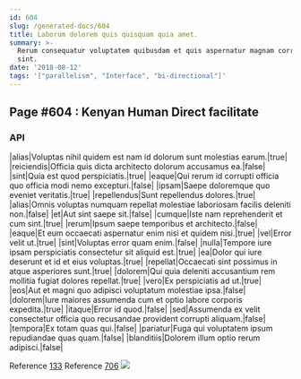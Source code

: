 ```yaml
---
id: 604
slug: /generated-docs/604
title: Laborum dolorem quis quisquam quia amet.
summary: >-
  Rerum consequatur voluptatem quibusdam et quis aspernatur magnam corrupti
  sint.
date: '2018-08-12'
tags: '["parallelism", "Interface", "bi-directional"]'
---
```

## Page #604 : Kenyan Human Direct facilitate

### API

|alias|Voluptas nihil quidem est nam id dolorum sunt molestias earum.|true|
|reiciendis|Officia quis dicta architecto dolorum accusamus ea.|false|
|sint|Quia est quod perspiciatis.|true|
|eaque|Qui rerum id corrupti officia quo officia modi nemo excepturi.|false|
|ipsam|Saepe doloremque quo eveniet veritatis.|true|
|repellendus|Sunt repellendus dolores.|true|
|alias|Omnis voluptas numquam repellat molestiae laboriosam facilis deleniti non.|false|
|et|Aut sint saepe sit.|false|
|cumque|Iste nam reprehenderit et cum sint.|true|
|rerum|Ipsum saepe temporibus et architecto.|false|
|eaque|Et eum occaecati aspernatur enim nisi et quidem nisi.|true|
|vel|Error velit ut.|true|
|sint|Voluptas error quam enim.|false|
|nulla|Tempore iure ipsam perspiciatis consectetur sit aliquid est.|true|
|ea|Dolor qui iure deserunt et id et eius voluptas.|true|
|repellat|Occaecati sint possimus in atque asperiores sunt.|true|
|dolorem|Qui quia deleniti accusantium rem mollitia fugiat dolores repellat.|true|
|vero|Ex perspiciatis ad ut.|true|
|eos|Aut et magni quo adipisci voluptatum molestiae ipsa.|false|
|dolorem|Iure maiores assumenda cum et optio labore corporis expedita.|true|
|itaque|Error id quod.|false|
|sed|Assumenda ex velit consectetur officia quo recusandae provident corrupti aliquam.|false|
|tempora|Ex totam quas qui.|false|
|pariatur|Fuga qui voluptatem ipsum repudiandae quas quam.|false|
|blanditiis|Dolorem illum optio rerum adipisci.|false|

Reference [133](/generated-docs/133)
Reference [706](/generated-docs/706)
![](/assets/cats-3.jpg)


